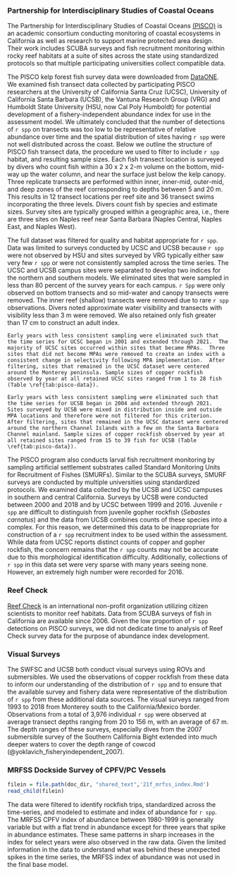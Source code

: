 ### Partnership for Interdisciplinary Studies of Coastal Oceans

The Partnership for Interdisciplinary Studies of Coastal Oceans [(PISCO)](https://www.piscoweb.org/) is an 
academic consortium conducting monitoring of coastal ecosystems in California as 
well as research to support marine protected area design.  Their work includes SCUBA 
surveys and fish recruitment monitoring within rocky reef habitats at a suite of sites 
across the state using standardized protocols so that multiple participating universities 
collect compatible data. 

The PISCO kelp forest fish survey data were downloaded from [DataONE](https://www.dataone.org/). 
We examined fish transect data collected by participating PISCO researchers at 
the University of California Santa Cruz (UCSC), University of California Santa Barbara 
(UCSB), the Vantuna Research Group (VRG) and Humboldt State University (HSU, now Cal Poly Humboldt) for potential 
development of a fishery-independent abundance index for use in the assessment model.  We 
ultimately concluded that the number of detections of `r spp` on transects was too low to 
be representative of relative abundance over time and the spatial distribution of sites
 having `r spp` were not well distributed across the coast.  Below we outline the structure 
of PISCO fish transect data, the procedure we used to filter to include `r spp` habitat,
and resulting sample sizes. Each fish transect location is surveyed by divers who count 
fish within a 30 x 2 x 2-m volume on the bottom, mid-way up the water column, and near 
the surface just below the kelp canopy.  Three replicate transects are performed within
inner, inner-mid, outer-mid, and deep zones of the reef corresponding to depths between 
5 and 20 m.  This results in 12 transect locations per reef site and 36 transect swims 
incorporating the three levels.  Divers count fish by species and estimate sizes.  Survey sites are typically grouped within a geographic area, i.e., there are three sites on Naples reef near Santa Barbara (Naples Central, Naples East, and Naples West).  

The full dataset was filtered for quality and habitat appropriate for `r spp`. 
Data was limited to surveys conducted by UCSC and UCSB because `r spp` were not 
observed by HSU and sites surveyed by VRG typically either saw very few `r spp` 
or were not consistently sampled across the time series.  The UCSC and UCSB campus 
sites were separated to develop two indices for the northern and southern models.
We eliminated sites that were sampled in less than 80 percent of the survey years for each campus.  `r Spp` were only observed on bottom transects and so mid-water and canopy transects were removed.  The inner reef (shallow) transects were removed due to rare `r spp` observations.  Divers noted approximate water visibility and transects with visibility less than 3 m were removed.  We also retained only fish greater than 17 cm to construct an adult index.  

```asis

Early years with less consistent sampling were eliminated such that the time series for UCSC began in 2001 and extended through 2021.  The majority of UCSC sites occurred within sites that became MPAs.  Three sites that did not become MPAs were removed to create an index with a consistent change in selectivity following MPA implementation.  After filtering, sites that remained in the UCSC dataset were centered around the Monterey peninsula. Sample sizes of copper rockfish observed by year at all retained UCSC sites ranged from 1 to 28 fish (Table \ref{tab:pisco-data}).

```

```asis

Early years with less consistent sampling were eliminated such that the time series for UCSB began in 2004 and extended through 2021.  Sites surveyed by UCSB were mixed in distribution inside and outside MPA locations and therefore were not filtered for this criterion.  After filtering, sites that remained in the UCSC dataset were centered around the northern Channel Islands with a few on the Santa Barbara Channel mainland. Sample sizes of copper rockfish observed by year at all retained sites ranged from 15 to 39 fish for UCSB (Table \ref{tab:pisco-data}).  

```

The PISCO program also conducts larval fish recruitment monitoring by sampling 
artificial settlement substrates called Standard Monitoring Units for Recruitment
of Fishes (SMURFs).  Similar to the SCUBA surveys, SMURF surveys are conducted by 
multiple universities using standardized protocols.  We examined data collected by 
the UCSB and UCSC campuses in southern and central California.  Surveys by UCSB were 
conducted between 2000 and 2018 and by UCSC between 1999 and 2016.  Juvenile `r spp` 
are difficult to distinguish from juvenile gopher rockfish (*Sebastes carnatus*) and the 
data from UCSB combines counts of these species into a complex.  For this reason, 
we determined this data to be inappropriate for construction of a `r spp` recruitment 
index to be used within the assessment.  While data from UCSC reports distinct counts 
of copper and gopher rockfish, the concern remains that the `r spp` counts may not be 
accurate due to this morphological identification difficulty.  Additionally, collections 
of `r spp` in this data set were very sparse with many years seeing none.  However, 
an extremely high number were recorded for 2016.  

### Reef Check

[Reef Check](https://www.reefcheck.org/) is an international non-profit organization utilizing citizen scientists 
to monitor reef habitats.  Data from SCUBA surveys of fish in California are available 
since 2006.  Given the low proportion of `r spp` detections on PISCO surveys, we did not 
dedicate time to analysis of Reef Check survey data for the purpose of abundance index development.  

### Visual Surveys

The SWFSC and UCSB both conduct visual surveys using ROVs and submersibles. We used the observations of copper rockfish from these data to inform our understanding of the distribution of `r spp` and to ensure that the available survey and fishery data were representative of the distribution of `r spp` from these additional data sources. The visual surveys ranged from 1993 to 2018 from Monterey south to the California/Mexico border. Observations from a total of 3,976 individual `r spp` were observed at average transect depths ranging from 20 to 156 m, with an average of 67 m.  The depth ranges of these surveys, especially dives from the 2007 submersible survey of the Southern California Bight extended into much deeper waters to cover the depth range of cowcod (@yoklavich_fisheryindependent_2007). 





### MRFSS Dockside Survey of CPFV/PC Vessels

```r
filein = file.path(doc_dir, "shared_text",'21f_mrfss_index.Rmd')
read_child(filein)
```

The data were filtered to identify rockfish trips, standardized across the time-series, and modeled to estimate and index of abundance for `r spp`. The MRFSS CPFV index of abundance between 1980-1999 is generally variable but with a flat trend in abundance except for three years that spike in abundance estimates. These same patterns in sharp increases in the index for select years were also observed in the raw data. Given the limited information in the data to understand what was behind these unexpected spikes in the time series, the MRFSS index of abundance was not used in the final base model. 